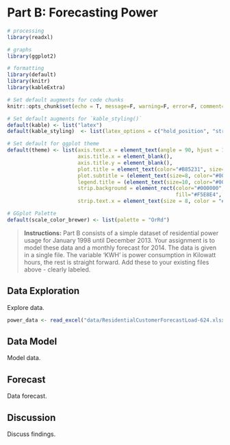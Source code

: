 # Part B: Forecasting Power {-#part-b}

```{r library-B, echo=F, message=F, warning=F, error=F, comment=F}
# processing
library(readxl)

# graphs
library(ggplot2)

# formatting
library(default)
library(knitr)
library(kableExtra)
```

```{r settings-B, echo=F, message=F, warning=F, error=F, comment=F}
# Set default augments for code chunks
knitr::opts_chunk$set(echo = T, message=F, warning=F, error=F, comment=F, fig.width=10, fig.height = 3)

# Set default augments for `kable_styling()` 
default(kable) <- list("latex")
default(kable_styling)  <- list(latex_options = c("hold_position", "striped"))

# Set default for ggplot theme
default(theme) <- list(axis.text.x = element_text(angle = 90, hjust = 1),
                       axis.title.x = element_blank(),
                       axis.title.y = element_blank(),
                       plot.title = element_text(color="#B85231", size=10, face="bold"),
                       plot.subtitle = (element_text(size=8, color="#000000")),
                       legend.title = (element_text(size=10, color="#000000", face="bold")),
                       strip.background = element_rect(color="#000000", 
                                                       fill="#F5E8E4", size=1, linetype="solid"),
                       strip.text.x = element_text(size = 8, color = "#000000", face="bold"))

# GGplot Palette
default(scale_color_brewer) <- list(palette = "OrRd")
```

> **Instructions:** Part B consists of a simple dataset of residential power usage for January 1998 until December 2013.  Your assignment is to model these data and a monthly forecast for 2014.  The data is given in a single file.  The variable 'KWH' is power consumption in Kilowatt hours, the rest is straight forward.    Add these to your existing files above - clearly labeled.  

## Data Exploration {-#b-exploration}

Explore data. 

```{r}
power_data <- read_excel("data/ResidentialCustomerForecastLoad-624.xlsx") 
```

## Data Model {-#b-model}

Model data. 

## Forecast {-#b-forecast}

Data forecast. 

## Discussion {-#b-discussion}

Discuss findings. 
